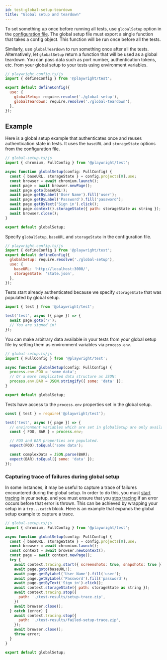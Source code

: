 ```yaml
---
id: test-global-setup-teardown
title: "Global setup and teardown"
---
```


To set something up once before running all tests, use `globalSetup` option in the [configuration file](#configuration-object). The global setup file must export a single function that takes a config object. This function will be run once before all the tests.

Similarly, use `globalTeardown` to run something once after all the tests. Alternatively, let `globalSetup` return a function that will be used as a global teardown. You can pass data such as port number, authentication tokens, etc. from your global setup to your tests using environment variables.

```js
// playwright.config.ts/js
import { defineConfig } from '@playwright/test';

export default defineConfig({
  use: {
    globalSetup: require.resolve('./global-setup'),
    globalTeardown: require.resolve('./global-teardown'),
  },
});
```

## Example

Here is a global setup example that authenticates once and reuses authentication state in tests. It uses the `baseURL` and `storageState` options from the configuration file.

```js
// global-setup.ts/js
import { chromium, FullConfig } from '@playwright/test';

async function globalSetup(config: FullConfig) {
  const { baseURL, storageState } = config.projects[0].use;
  const browser = await chromium.launch();
  const page = await browser.newPage();
  await page.goto(baseURL!);
  await page.getByLabel('User Name').fill('user');
  await page.getByLabel('Password').fill('password');
  await page.getByText('Sign in').click();
  await page.context().storageState({ path: storageState as string });
  await browser.close();
}

export default globalSetup;
```

Specify `globalSetup`, `baseURL` and `storageState` in the configuration file.

```js
// playwright.config.ts/js
import { defineConfig } from '@playwright/test';
export default defineConfig({
  globalSetup: require.resolve('./global-setup'),
  use: {
    baseURL: 'http://localhost:3000/',
    storageState: 'state.json',
  },
});
```

Tests start already authenticated because we specify `storageState` that was populated by global setup.

```js
import { test } from '@playwright/test';

test('test', async ({ page }) => {
  await page.goto('/');
  // You are signed in!
});
```

You can make arbitrary data available in your tests from your global setup file by setting them as environment variables via `process.env`.

```js
// global-setup.ts/js
import { FullConfig } from '@playwright/test';

async function globalSetup(config: FullConfig) {
  process.env.FOO = 'some data';
  // Or a more complicated data structure as JSON:
  process.env.BAR = JSON.stringify({ some: 'data' });
}

export default globalSetup;
```

Tests have access to the `process.env` properties set in the global setup.

```js
const { test } = require('@playwright/test');

test('test', async ({ page }) => {
  // environment variables which are set in globalSetup are only available inside test().
  const { FOO, BAR } = process.env;

  // FOO and BAR properties are populated.
  expect(FOO).toEqual('some data');

  const complexData = JSON.parse(BAR);
  expect(BAR).toEqual({ some: 'data' });
});
```

### Capturing trace of failures during global setup

In some instances, it may be useful to capture a trace of failures encountered during the global setup. In order to do this, you must [start tracing](./api/class-tracing.mdx#tracing-start) in your setup, and you must ensure that you [stop tracing](./api/class-tracing.mdx#tracing-stop) if an error occurs before that error is thrown. This can be achieved by wrapping your setup in a `try...catch` block.  Here is an example that expands the global setup example to capture a trace.

```js
// global-setup.ts/js
import { chromium, FullConfig } from '@playwright/test';

async function globalSetup(config: FullConfig) {
  const { baseURL, storageState } = config.projects[0].use;
  const browser = await chromium.launch();
  const context = await browser.newContext();
  const page = await context.newPage();
  try {
    await context.tracing.start({ screenshots: true, snapshots: true });
    await page.goto(baseURL!);
    await page.getByLabel('User Name').fill('user');
    await page.getByLabel('Password').fill('password');
    await page.getByText('Sign in').click();
    await context.storageState({ path: storageState as string });
    await context.tracing.stop({
      path: './test-results/setup-trace.zip',
    })
    await browser.close();
  } catch (error) {
    await context.tracing.stop({
      path: './test-results/failed-setup-trace.zip',
    });
    await browser.close();
    throw error;
  }
}

export default globalSetup;
```


[Accessibility]: /api/class-accessibility.mdx "Accessibility"
[Android]: /api/class-android.mdx "Android"
[AndroidDevice]: /api/class-androiddevice.mdx "AndroidDevice"
[AndroidInput]: /api/class-androidinput.mdx "AndroidInput"
[AndroidSocket]: /api/class-androidsocket.mdx "AndroidSocket"
[AndroidWebView]: /api/class-androidwebview.mdx "AndroidWebView"
[APIRequest]: /api/class-apirequest.mdx "APIRequest"
[APIRequestContext]: /api/class-apirequestcontext.mdx "APIRequestContext"
[APIResponse]: /api/class-apiresponse.mdx "APIResponse"
[APIResponseAssertions]: /api/class-apiresponseassertions.mdx "APIResponseAssertions"
[Browser]: /api/class-browser.mdx "Browser"
[BrowserContext]: /api/class-browsercontext.mdx "BrowserContext"
[BrowserServer]: /api/class-browserserver.mdx "BrowserServer"
[BrowserType]: /api/class-browsertype.mdx "BrowserType"
[CDPSession]: /api/class-cdpsession.mdx "CDPSession"
[ConsoleMessage]: /api/class-consolemessage.mdx "ConsoleMessage"
[Coverage]: /api/class-coverage.mdx "Coverage"
[Dialog]: /api/class-dialog.mdx "Dialog"
[Download]: /api/class-download.mdx "Download"
[Electron]: /api/class-electron.mdx "Electron"
[ElectronApplication]: /api/class-electronapplication.mdx "ElectronApplication"
[ElementHandle]: /api/class-elementhandle.mdx "ElementHandle"
[FileChooser]: /api/class-filechooser.mdx "FileChooser"
[Frame]: /api/class-frame.mdx "Frame"
[FrameLocator]: /api/class-framelocator.mdx "FrameLocator"
[GenericAssertions]: /api/class-genericassertions.mdx "GenericAssertions"
[JSHandle]: /api/class-jshandle.mdx "JSHandle"
[Keyboard]: /api/class-keyboard.mdx "Keyboard"
[Locator]: /api/class-locator.mdx "Locator"
[LocatorAssertions]: /api/class-locatorassertions.mdx "LocatorAssertions"
[Logger]: /api/class-logger.mdx "Logger"
[Mouse]: /api/class-mouse.mdx "Mouse"
[Page]: /api/class-page.mdx "Page"
[PageAssertions]: /api/class-pageassertions.mdx "PageAssertions"
[Playwright]: /api/class-playwright.mdx "Playwright"
[PlaywrightAssertions]: /api/class-playwrightassertions.mdx "PlaywrightAssertions"
[Request]: /api/class-request.mdx "Request"
[Response]: /api/class-response.mdx "Response"
[Route]: /api/class-route.mdx "Route"
[Selectors]: /api/class-selectors.mdx "Selectors"
[SnapshotAssertions]: /api/class-snapshotassertions.mdx "SnapshotAssertions"
[TimeoutError]: /api/class-timeouterror.mdx "TimeoutError"
[Touchscreen]: /api/class-touchscreen.mdx "Touchscreen"
[Tracing]: /api/class-tracing.mdx "Tracing"
[Video]: /api/class-video.mdx "Video"
[WebSocket]: /api/class-websocket.mdx "WebSocket"
[Worker]: /api/class-worker.mdx "Worker"
[Fixtures]: /api/class-fixtures.mdx "Fixtures"
[Test]: /api/class-test.mdx "Test"
[TestConfig]: /api/class-testconfig.mdx "TestConfig"
[TestInfo]: /api/class-testinfo.mdx "TestInfo"
[TestInfoError]: /api/class-testinfoerror.mdx "TestInfoError"
[TestOptions]: /api/class-testoptions.mdx "TestOptions"
[TestProject]: /api/class-testproject.mdx "TestProject"
[TestStore]: /api/class-teststore.mdx "TestStore"
[WorkerInfo]: /api/class-workerinfo.mdx "WorkerInfo"
[Location]: /api/class-location.mdx "Location"
[Reporter]: /api/class-reporter.mdx "Reporter"
[Suite]: /api/class-suite.mdx "Suite"
[TestCase]: /api/class-testcase.mdx "TestCase"
[TestError]: /api/class-testerror.mdx "TestError"
[TestResult]: /api/class-testresult.mdx "TestResult"
[TestStep]: /api/class-teststep.mdx "TestStep"
[Element]: https://developer.mozilla.org/en-US/docs/Web/API/element "Element"
[EvaluationArgument]: /evaluating.mdx#evaluation-argument "EvaluationArgument"
[Promise]: https://developer.mozilla.org/en-US/docs/Web/JavaScript/Reference/Global_Objects/Promise "Promise"
[iterator]: https://developer.mozilla.org/en-US/docs/Web/JavaScript/Reference/Iteration_protocols "Iterator"
[origin]: https://developer.mozilla.org/en-US/docs/Glossary/Origin "Origin"
[selector]: https://developer.mozilla.org/en-US/docs/Web/CSS/CSS_Selectors "selector"
[Serializable]: https://developer.mozilla.org/en-US/docs/Web/JavaScript/Reference/Global_Objects/JSON/stringify#Description "Serializable"
[UIEvent.detail]: https://developer.mozilla.org/en-US/docs/Web/API/UIEvent/detail "UIEvent.detail"
[UnixTime]: https://en.wikipedia.org/wiki/Unix_time "Unix Time"
[xpath]: https://developer.mozilla.org/en-US/docs/Web/XPath "xpath"

[Array]: https://developer.mozilla.org/en-US/docs/Web/JavaScript/Reference/Global_Objects/Array "Array"
[boolean]: https://developer.mozilla.org/en-US/docs/Web/JavaScript/Data_structures#Boolean_type "Boolean"
[Buffer]: https://nodejs.org/api/buffer.html#buffer_class_buffer "Buffer"
[ChildProcess]: https://nodejs.org/api/child_process.html "ChildProcess"
[Error]: https://nodejs.org/api/errors.html#errors_class_error "Error"
[EventEmitter]: https://nodejs.org/api/events.html#events_class_eventemitter "EventEmitter"
[function]: https://developer.mozilla.org/en-US/docs/Web/JavaScript/Reference/Global_Objects/Function "Function"
[Map]: https://developer.mozilla.org/en-US/docs/Web/JavaScript/Reference/Global_Objects/Map "Map"
[null]: https://developer.mozilla.org/en-US/docs/Web/JavaScript/Reference/Global_Objects/null "null"
[number]: https://developer.mozilla.org/en-US/docs/Web/JavaScript/Data_structures#Number_type "Number"
[Object]: https://developer.mozilla.org/en-US/docs/Web/JavaScript/Reference/Global_Objects/Object "Object"
[Promise]: https://developer.mozilla.org/en-US/docs/Web/JavaScript/Reference/Global_Objects/Promise "Promise"
[Readable]: https://nodejs.org/api/stream.html#stream_class_stream_readable "Readable"
[ReadStream]: https://nodejs.org/api/fs.html#class-fsreadstream "ReadStream"
[RegExp]: https://developer.mozilla.org/en-US/docs/Web/JavaScript/Reference/Global_Objects/RegExp "RegExp"
[string]: https://developer.mozilla.org/en-US/docs/Web/JavaScript/Data_structures#String_type "string"
[void]: https://developer.mozilla.org/en-US/docs/Web/JavaScript/Reference/Global_Objects/undefined "void"
[URL]: https://nodejs.org/api/url.html "URL"

[all available image tags]: https://mcr.microsoft.com/en-us/product/playwright/about "all available image tags"
[Microsoft Artifact Registry]: https://mcr.microsoft.com/en-us/product/playwright/about "Microsoft Artifact Registry"
[Dockerfile.focal]: https://github.com/microsoft/playwright/blob/main/utils/docker/Dockerfile.focal "Dockerfile.focal"

